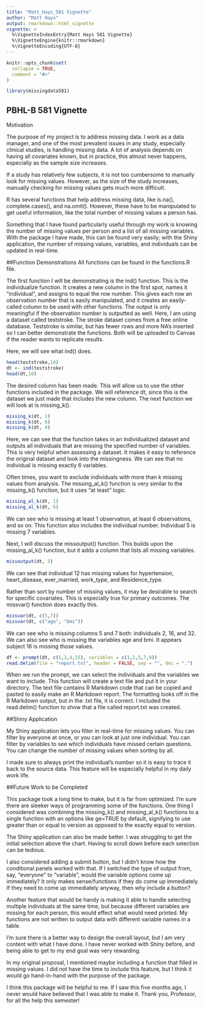 ```yaml
---
title: "Matt_Hays_581 Vignette"
author: "Matt Hays"
output: rmarkdown::html_vignette
vignette: >
  %\VignetteIndexEntry{Matt Hays 581 Vignette}
  %\VignetteEngine{knitr::rmarkdown}
  %\VignetteEncoding{UTF-8}
---
```


```r
knitr::opts_chunk$set(
  collapse = TRUE,
  comment = "#>"
)
```

```r
library(missingdata581)
```

## PBHL-B 581 Vignette
Motivation

The purpose of my project is to address missing data. I work as a data manager, and one of the most prevalent issues in any study, especially clinical studies, is handling missing data. A lot of analysis depends on having all covariates known, but in practice, this almost never happens, especially as the sample size increases. 

If a study has relatively few subjects, it is not too cumbersome to manually look for missing values. However, as the size of the study increases, manually checking for missing values gets much more difficult.

R has several functions that help address missing data, like is.na(), complete.cases(), and na.omit(). However, these have to be manipulated to get useful information, like the total number of missing values a person has. 

Something that I have found particularly useful through my work is knowing the number of missing values per person and a list of all missing variables. With the package I have made, this can be found very easily; with the Shiny application, the number of missing values, variables, and individuals can be updated in real-time. 

##Function Demonstrations
All functions can be found in the functions.R file.

The first function I will be demonstrating is the ind() function. This is the individualize function. It creates a new column in the first spot, names it "individual", and assigns to equal the row number. This gives each row an observation number that is easily manipulated, and it creates an easily-called column to be used with other functions. The output is only meaningful if the observation number is outputted as well. Here, I am using a dataset called teststroke. The stroke dataset comes from a free online database. Teststroke is similar, but has fewer rows and more NA's inserted so I can better demonstrate the functions. Both will be uploaded to Canvas if the reader wants to replicate results. 

Here, we will see what ind() does. 
```r
head(teststroke,10)
dt <- ind(teststroke)
head(dt,10)
```

The desired column has been made. This will allow us to use the other functions included in the package. We will reference dt, since this is the dataset we just made that includes the new column. The next function we will look at is missing_k(). 

```r
missing_k(dt, 1)
missing_k(dt, 6)
missing_k(dt, 4)
```

Here, we can see that the function takes in an individualized dataset and outputs all individuals that are missing the specified number of variables. This is very helpful when assessing a dataset. It makes it easy to reference the original dataset and look into the missingness. We can see that no individual is missing exactly 6 variables. 



Often times, you want to exclude individuals with more than k missing values from analysis. The missing_al_k() function is very similar to the missing_k() function, but it uses "at least" logic. 

```r
missing_al_k(dt, 1)
missing_al_k(dt, 6)
```
We can see who is missing at least 1 observation, at least 6 observations, and so on. This function also includes the individual number. Individual 5 is missing 7 variables. 



Next, I will discuss the missoutput() function. This builds upon the missing_al_k() function, but it adds a column that lists all missing variables. 
```r
missoutput(dt, 5)
```
We can see that individual 12 has missing values for hypertension, heart_disease, ever_married, work_type, and Residence_type. 

Rather than sort by number of missing values, it may be desirable to search for specific covariates. This is especially true for primary outcomes. The missvar() function does exactly this. 
```r
missvar(dt, c(5,7))
missvar(dt, c("age", "bmi"))
```
We can see who is missing columns 5 and 7 both: individuals 2, 16, and 32. 
We can also see who is missing the variables age and bmi. It appears subject 16 is missing those values. 


```r
df <- prompt(dt, c(1,2,4,15), variables = c(1,2,5,7,9))
read.delim(file = "report.txt", header = FALSE, sep = "", dec = ".")
```


When we run the prompt, we can select the individuals and the variables we want to include. This function will create a text file and put it in your directory. The text file contains R Markdown code that can be copied and pasted to easily make an R Markdown report. The formatting looks off in the R Markdown output, but in the .txt file, it is correct. I included the read.delim() function to show that a file called report.txt was created.


##Shiny Application

My Shiny application lets you filter in real-time for missing values. 
You can filter by everyone at once, or you can look at just one individual. You can filter by variables to see which individuals have missed certain questions. You can change the number of missing values when sorting by all. 

I made sure to always print the individual's number so it is easy to trace it back to the source data. This feature will be especially helpful in my daily work life. 


##Future Work to be Completed

This package took a long time to make, but it is far from optimized. I'm sure there are sleeker ways of programming some of the functions. One thing I considered was combining the missing_k() and missing_al_k() functions to a single function with an options like ge=TRUE by default, signifying to use greater than or equal to version as opposed to the exactly equal to version. 


The Shiny application can also be made better. 
I was struggling to get the initial selection above the chart. Having to scroll down before each selection can be tedious. 

I also considered adding a submit button, but I didn't know how the conditional panels worked with that. If I switched the type of output from, say, "everyone" to "variable", would the variable options come up immediately? It only makes sense/functions if they do come up immediately. If they need to come up immediately anyway, then why include a button? 

Another feature that would be handy is making it able to handle selecting multiple individuals at the same time, but because different variables are missing for each person, this would effect what would need printed. My functions are not written to output data with different variable names in a table.

I'm sure there is a better way to design the overall layout, but I am very content with what I have done. I have never worked with Shiny before, and being able to get to my end goal was very rewarding. 

In my original proposal, I mentioned maybe including a function that filled in missing values. I did not have the time to include this feature, but I think it would go hand-in-hand with the purpose of the package. 

I think this package will be helpful to me. If I saw this five months ago, I never would have believed that I was able to make it. Thank you, Professor, for all the help this semester!
